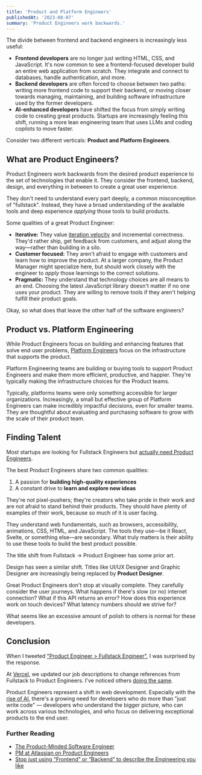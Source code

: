 ```yaml
---
title: 'Product and Platform Engineers'
publishedAt: '2023-08-07'
summary: 'Product Engineers work backwards.'
---
```


The divide between frontend and backend engineers is increasingly less useful:

- **Frontend developers** are no longer just writing HTML, CSS, and JavaScript. It's now common to see a frontend-focused developer build an entire web application from scratch. They integrate and connect to databases, handle authentication, and more.
- **Backend developers** are often forced to choose between two paths: writing more frontend code to support their backend, or moving closer towards managing, maintaining, and building software infrastructure used by the former developers.
- **AI-enhanced developers** have shifted the focus from simply writing code to creating great products. Startups are increasingly feeling this shift, running a more lean engineering team that uses LLMs and coding copilots to move faster.

Consider two different verticals: **Product and Platform Engineers**.

<StaticTweet id="1631691930345037824" />

## What are Product Engineers?

Product Engineers work backwards from the desired product experience to the set of technologies that enable it. They consider the frontend, backend, design, and everything in between to create a great user experience.

<StaticTweet id="1659610352588562433" />

They don't need to understand every part deeply, a common misconception of "fullstack". Instead, they have a broad understanding of the available tools and deep experience _applying_ those tools to build products.

Some qualities of a great Product Engineer:

- **Iterative:** They value [iteration velocity](https://twitter.com/rauchg/status/1681694545845833729) and incremental correctness. They'd rather ship, get feedback from customers, and adjust along the way—rather than building in a silo.
- **Customer focused:** They aren't afraid to engage with customers and learn how to improve the product. At a larger company, the Product Manager might specialize here, but should work closely with the engineer to _apply_ those learnings to the correct solutions.
- **Pragmatic:** They understand that technology choices are all means to an end. Choosing the latest JavaScript library doesn't matter if no one uses your product. They are willing to remove tools if they aren't helping fulfill their product goals.

Okay, so what does that leave the other half of the software engineers?

## Product vs. Platform Engineering

While Product Engineers focus on building and enhancing features that solve end user problems, [Platform Engineers](https://twitter.com/swyx/status/1097334440169107456) focus on the infrastructure that supports the product.

Platform Engineering teams are building or buying tools to support Product Engineers and make them more efficient, productive, and happier. They're typically making the infrastructure choices for the Product teams.

<StaticTweet id="1404914237437190144" />

Typically, platforms teams were only something accessible for larger organizations. Increasingly, a small but effective group of Platform Engineers can make incredibly impactful decisions, even for smaller teams. They are thoughtful about evaluating and purchasing software to grow with the scale of their product team.

## Finding Talent

Most startups are looking for Fullstack Engineers but [actually need Product Engineers](https://www.linkedin.com/posts/mztwo_im-seeing-startups-value-a-different-kind-activity-7084894252568039424-eJ3M/).

<StaticTweet id="1686489366204645379" />

The best Product Engineers share two common qualities:

1. A passion for **building high-quality experiences**
2. A constant drive to **learn and explore new ideas**

They're not pixel-pushers; they're creators who take pride in their work and are not afraid to stand behind their products. They should have plenty of examples of their work, because so much of it is user facing.

They understand web fundamentals, such as browsers, accessibility, animations, CSS, HTML, and JavaScript. The tools they use—be it React, Svelte, or something else—are secondary. What truly matters is their ability to use these tools to build the best product possible.

<Callout emoji="💡">

The title shift from Fullstack → Product Engineer has some prior art.

Design has seen a similar shift. Titles like UI/UX Designer and Graphic Designer are increasingly being replaced by **Product Designer**.

</Callout>

Great Product Engineers don't stop at visually complete. They carefully consider the user journeys. What happens if there's slow (or no) internet connection? What if this API returns an error? How does this experience work on touch devices? What latency numbers should we strive for?

What seems like an excessive amount of polish to others is normal for these developers.

## Conclusion

When I tweeted ["Product Engineer > Fullstack Engineer"](https://twitter.com/leeerob/status/1687444748884201473), I was surprised by the response.

At [Vercel](http://vercel.com), we updated our job descriptions to change references from Fullstack to Product Engineers. I've noticed others [doing the same](https://twitter.com/GergelyOrosz/status/1539926726515593217).

Product Engineers represent a shift in web development. Especially with the [rise of AI](https://www.latent.space/p/ai-engineer), there's a growing need for developers who do more than "just write code" — developers who understand the bigger picture, who can work across various technologies, and who focus on delivering exceptional products to the end user.

### Further Reading

- [The Product-Minded Software Engineer
  ](https://blog.pragmaticengineer.com/the-product-minded-engineer)
- [PM at Atlassian on Product Engineers](https://sherifmansour.medium.com/product-engineers-f424da766871)
- [Stop just using “Frontend” or “Backend” to describe the Engineering you like](https://medium.com/@michlimlim/stop-just-using-frontend-or-backend-to-describe-the-engineering-you-like-e8c392956ada)
